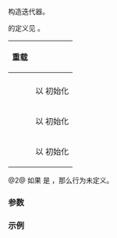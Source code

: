 {{cpp/ranges/concat_view/iterator/title|''iterator''}}
{{cpp/ranges/concat_view/navbar}}

{{dcl begin}}
{{dcl|num=1|since=c++26|1=
/*iterator*/() = default;
}}
{{dcl|num=2|since=c++26|
constexpr /*iterator*/( /*iterator*/&lt;!Const&gt; it )
    requires Const &amp;&amp;
             (std::convertible_to&lt;ranges::iterator_t&lt;Views&gt;,
                                  ranges::iterator_t&lt;const Views&gt;&gt; &amp;&amp; ...);
}}
{{dcla|num=3|anchor=no|since=c++26|expos=yes|
template&lt; class... Args &gt;
constexpr explicit /*iterator*/
    ( /*maybe-const*/&lt;Const, concat_view&gt;* parent, Args&amp;&amp;... args )
    requires std::constructible_from&lt;/*base-iter*/, Args&amp;&amp;...&gt;;
}}
{{dcl end}}

构造迭代器。

{{c/core|/*maybe-const*/}} 的定义见 {{lsi|cpp/ranges#maybe-const}}{{sep}}。

{|class="wikitable" style="text-align: center;"
!rowspan=2|{{nbsp}}重载{{nbsp}}
!colspan=2|{{rlps|/#数据成员}}
|-
|style="font-weight: normal;"|{{tti|parent_}}
|style="font-weight: normal;"|{{tti|it_}}
|-
|{{v|1}}
|以 {{c|nullptr}} 初始化
|[[cpp/language/default initialization|默认初始化]]
|-
|{{v|2}}
|{{nbsp}}以 {{box|{{c/core|it.}}{{rlpsi|/#parent_}}}} 初始化{{nbsp}}
|{{nbsp}}以 &lt;span style="text-align: start;"&gt;{{box|{{rlpsi|/#base-iter}}{{sep}}{{c/core|(std::in_place_index&lt;I&gt;,}}&lt;br&gt;{{nbspt|10}}{{sep}}{{c/core|std::get&lt;I&gt;(std::move(it.}}{{rlpsi|/#it_}}{{sep}}{{c/core|)))}}}}&lt;/span&gt; 初始化{{nbsp}}&lt;br&gt;{{small|(where {{c|I}} is {{box|{{c/core|it.}}{{rlpsi|/#it_}}{{sep}}{{c/core|.index()}}}})}}
|-
|{{v|3}}
|以 {{c|parent}} 初始化
|以 {{c|std::forward&lt;Args&gt;(args)...}} 初始化
|}

@2@ 如果 {{box|{{c/core|it.}}{{rlpsi|/#it_}}{{sep}}{{c/core|.valueless_by_exception()}}}} 是 {{c|true}}，那么行为未定义。

===参数===
{{par begin}}
{{par|it|可变迭代器}}
{{par|parent|指向 {{lc|ranges::concat_view}} 的指针}}
{{par|args|用来初始化 {{rlpsi|/#it_}} 的各个实参}}
{{par end}}

===示例===
{{example}}

{{langlinks|de|en|es|ja|ru}}